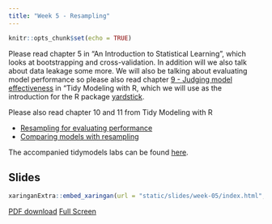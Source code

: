 ```yaml
---
title: "Week 5 - Resampling"
---
```


```r
knitr::opts_chunk$set(echo = TRUE)
```

Please read chapter 5 in "An Introduction to Statistical Learning", which looks at bootstrapping and cross-validation. In addition will we also talk about data leakage some more.
We will also be talking about evaluating model performance so please also read chapter [9 - Judging model effectiveness](https://www.tmwr.org/performance.html) in "Tidy Modeling with R, which we will use as the introduction for the R package [yardstick](https://yardstick.tidymodels.org/).

Please also read chapter 10 and 11 from Tidy Modeling with R

- [Resampling for evaluating performance](https://www.tmwr.org/resampling.html)
- [Comparing models with resampling](https://www.tmwr.org/compare.html)

The accompanied tidymodels labs can be found [here](https://emilhvitfeldt.github.io/ISLR-tidymodels-labs/resampling-methods.html).

## Slides

```r
xaringanExtra::embed_xaringan(url = "static/slides/week-05/index.html", ratio = "16:9")
```

[PDF download](static/slides/week-05/week-05.pdf) [Full Screen](static/slides/week-05/index.html)
